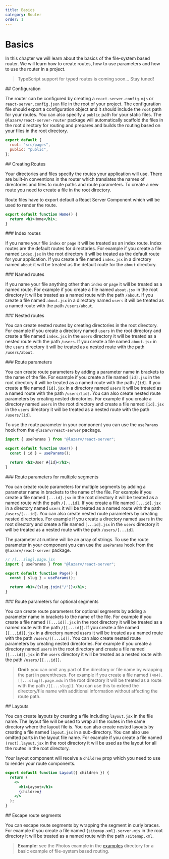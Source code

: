 ```yaml
---
title: Basics
category: Router
order: 1
---
```



# Basics

In this chapter we will learn about the basics of the file-system based router. We will learn how to create routes, how to use parameters and how to use the router in a project.

> TypeScript support for typed routes is coming soon... Stay tuned!

<Link name="configuration">
## Configuration
</Link>

The router can be configured by creating a `react-server.config.mjs` or `react-server.config.json` file in the root of your project. The configuration file should export a configuration object and it should include the `root` path for your routes. You can also specify a `public` path for your static files. The `@lazarv/react-server-router` package will automatically scaffold the files in the root directory for routing and prepares and builds the routing based on your files in the root directory.

```js
export default {
  root: "src/pages",
  public: "public",
};
```

<Link name="creating-routes">
## Creating Routes
</Link>

Your directories and files specify the routes your application will use. There are built-in conventions in the router which translates the names of directories and files to route paths and route parameters. To create a new route you need to create a file in the root directory.

Route files have to export default a React Server Component which will be used to render the route.

```jsx
export default function Home() {
  return <h1>Home</h1>;
}
```

<Link name="index-routes">
### Index routes
</Link>

If you name your file `index` or `page` it will be treated as an index route. Index routes are the default routes for directories. For example if you create a file named `index.jsx` in the root directory it will be treated as the default route for your application. If you create a file named `index.jsx` in a directory named `about` it will be treated as the default route for the `about` directory.

<Link name="named-routes">
### Named routes
</Link>

If you name your file anything other than `index` or `page` it will be treated as a named route. For example if you create a file named `about.jsx` in the root directory it will be treated as a named route with the path `/about`. If you create a file named `about.jsx` in a directory named `users` it will be treated as a named route with the path `/users/about`.

<Link name="nested-routes">
### Nested routes
</Link>

You can create nested routes by creating directories in the root directory. For example if you create a directory named `users` in the root directory and create a file named `index.jsx` in the `users` directory it will be treated as a nested route with the path `/users`. If you create a file named `about.jsx` in the `users` directory it will be treated as a nested route with the path `/users/about`.

<Link name="route-parameters">
### Route parameters
</Link>

You can create route parameters by adding a parameter name in brackets to the name of the file. For example if you create a file named `[id].jsx` in the root directory it will be treated as a named route with the path `/[id]`. If you create a file named `[id].jsx` in a directory named `users` it will be treated as a named route with the path `/users/[id]`. You can also create nested route parameters by creating nested directories. For example if you create a directory named `users` in the root directory and create a file named `[id].jsx` in the `users` directory it will be treated as a nested route with the path `/users/[id]`.

To use the route parameter in your component you can use the `useParams` hook from the `@lazarv/react-server` package.

```jsx
import { useParams } from "@lazarv/react-server";

export default function User() {
  const { id } = useParams();

  return <h1>User #{id}</h1>;
}
```

<Link name="route-parameters-for-multiple-segments">
### Route parameters for multiple segments
</Link>

You can create route parameters for multiple segments by adding a parameter name in brackets to the name of the file. For example if you create a file named `[...id].jsx` in the root directory it will be treated as a named route with the path `/[...id]`. If you create a file named `[...id].jsx` in a directory named `users` it will be treated as a named route with the path `/users/[...id]`. You can also create nested route parameters by creating nested directories. For example if you create a directory named `users` in the root directory and create a file named `[...id].jsx` in the `users` directory it will be treated as a nested route with the path `/users/[...id]`.

The parameter at runtime will be an array of strings. To use the route parameter in your component you can use the `useParams` hook from the `@lazarv/react-server` package.

```jsx
// /[...slug].page.jsx
import { useParams } from "@lazarv/react-server";

export default function Page() {
  const { slug } = useParams();

  return <h1>/{slug.join("/")}</h1>;
}
```

<Link name="route-parameters-for-optional-segments">
### Route parameters for optional segments
</Link>

You can create route parameters for optional segments by adding a parameter name in brackets to the name of the file. For example if you create a file named `[[...id]].jsx` in the root directory it will be treated as a named route with the path `/[[...id]]`. If you create a file named `[[...id]].jsx` in a directory named `users` it will be treated as a named route with the path `/users/[[...id]]`. You can also create nested route parameters by creating nested directories. For example if you create a directory named `users` in the root directory and create a file named `[[...id]].jsx` in the `users` directory it will be treated as a nested route with the path `/users/[[...id]]`.

> **Omit:** you can omit any part of the directory or file name by wrapping the part in parentheses. For example if you create a file named `(404).[[...slug]].page.mdx` in the root directory it will be treated as a route with the path `/[[...slug]]`. You can use this to extend the directory/file name with additional information without affecting the route path.

<Link name="layouts">
## Layouts
</Link>

You can create layouts by creating a file including `layout.jsx` in the file name. The layout file will be used to wrap all the routes in the same directory where the layout file is. You can also create nested layouts by creating a file named `layout.jsx` in a sub-directory. You can also use omitted parts in the layout file name. For example if you create a file named `(root).layout.jsx` in the root directory it will be used as the layout for all the routes in the root directory.

Your layout component will receive a `children` prop which you need to use to render your route components.

```jsx
export default function Layout({ children }) {
  return (
    <>
      <h1>Layout</h1>
      {children}
    </>
  );
}
```

<Link name="escape-route-segments">
## Escape route segments
</Link>

You can escape route segments by wrapping the segment in curly braces. For example if you create a file named `{sitemap.xml}.server.mjs` in the root directory it will be treated as a named route with the path `/sitemap.xml`.

> **Example:** see the Photos example in the [examples](https://github.com/lazarv/react-server/tree/main/examples/photos) directory for a basic example of file-system based routing.